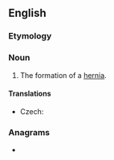 ==English==

===Etymology===
{{suffix|en|hernia|ation}}

===Noun===
{{en-noun|~}}

# The formation of a [[hernia]].

====Translations====
{{trans-top|formation of a hernia}}
* Czech: {{t|cs|herniace|f}}
{{trans-mid}}
{{trans-bottom}}

===Anagrams===
* {{anagrams|en|antiheroin}}
